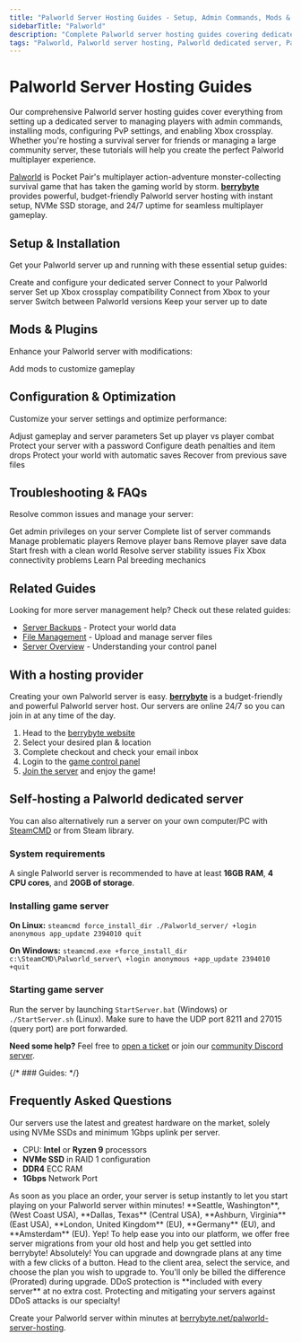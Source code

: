 ---
title: "Palworld Server Hosting Guides - Setup, Admin Commands, Mods & Troubleshooting"
sidebarTitle: "Palworld"
description: "Complete Palworld server hosting guides covering dedicated server setup, admin commands, PvP configuration, mod installation, Xbox crossplay, and troubleshooting common server issues."
tags: "Palworld, Palworld server hosting, Palworld dedicated server, Palworld multiplayer, Palworld admin commands, Palworld mods"
---

# Palworld Server Hosting Guides

Our comprehensive Palworld server hosting guides cover everything from setting up a dedicated server to managing players with admin commands, installing mods, configuring PvP settings, and enabling Xbox crossplay. Whether you're hosting a survival server for friends or managing a large community server, these tutorials will help you create the perfect Palworld multiplayer experience.

[Palworld](https://store.steampowered.com/app/1623730/palworld/) is Pocket Pair's multiplayer action-adventure monster-collecting survival game that has taken the gaming world by storm. **[berrybyte](https://berrybyte.net/palworld-server-hosting)** provides powerful, budget-friendly Palworld server hosting with instant setup, NVMe SSD storage, and 24/7 uptime for seamless multiplayer gameplay.

## Setup & Installation

Get your Palworld server up and running with these essential setup guides:

<CardGroup cols={2}>
  <Card title="Setup Palworld Server" href="/games/palworld/setup-server" icon="server">
    Create and configure your dedicated server
  </Card>
  <Card title="Join Your Server" href="/games/palworld/join-server" icon="users">
    Connect to your Palworld server
  </Card>
  <Card title="Xbox Dedicated Server" href="/games/palworld/setup-xbox-dedicated-server" icon="gamepad-2">
    Set up Xbox crossplay compatibility
  </Card>
  <Card title="Join Xbox Server" href="/games/palworld/join-xbox-server" icon="xbox">
    Connect from Xbox to your server
  </Card>
  <Card title="Change Server Version" href="/games/palworld/change-server-version" icon="code-branch">
    Switch between Palworld versions
  </Card>
  <Card title="Update Server" href="/games/palworld/update-server" icon="download">
    Keep your server up to date
  </Card>
</CardGroup>

## Mods & Plugins

Enhance your Palworld server with modifications:

<CardGroup cols={2}>
  <Card title="Install Mods" href="/games/palworld/install-mods" icon="puzzle-piece">
    Add mods to customize gameplay
  </Card>
</CardGroup>

## Configuration & Optimization

Customize your server settings and optimize performance:

<CardGroup cols={2}>
  <Card title="Configure Server Settings" href="/games/palworld/configure-server-settings" icon="settings">
    Adjust gameplay and server parameters
  </Card>
  <Card title="Enable PvP" href="/games/palworld/enable-pvp" icon="swords">
    Set up player vs player combat
  </Card>
  <Card title="Set Server Password" href="/games/palworld/set-server-password" icon="lock">
    Protect your server with a password
  </Card>
  <Card title="Item Drop Penalty" href="/games/palworld/item-drop-penalty" icon="skull">
    Configure death penalties and item drops
  </Card>
  <Card title="Enable Autosave & Backups" href="/games/palworld/enable-autosave-automatic-backups" icon="floppy-disk">
    Protect your world with automatic saves
  </Card>
  <Card title="Restore Backup" href="/games/palworld/restore-autosave-backup" icon="clock-rotate-left">
    Recover from previous save files
  </Card>
</CardGroup>

## Troubleshooting & FAQs

Resolve common issues and manage your server:

<CardGroup cols={2}>
  <Card title="Become an Admin" href="/games/palworld/become-an-admin" icon="crown">
    Get admin privileges on your server
  </Card>
  <Card title="All Admin Commands" href="/games/palworld/all-admin-commands" icon="terminal">
    Complete list of server commands
  </Card>
  <Card title="Ban and Kick Players" href="/games/palworld/ban-and-kick-players" icon="user-slash">
    Manage problematic players
  </Card>
  <Card title="Unban Players" href="/games/palworld/unban-players" icon="user-check">
    Remove player bans
  </Card>
  <Card title="Delete Player Data" href="/games/palworld/delete-player-data" icon="trash">
    Remove player save data
  </Card>
  <Card title="Reset Server" href="/games/palworld/reset-server" icon="rotate-ccw">
    Start fresh with a clean world
  </Card>
  <Card title="Fix Server Crashes" href="/games/palworld/fix-server-crashes" icon="wrench">
    Resolve server stability issues
  </Card>
  <Card title="Xbox Platform Error" href="/games/palworld/xbox-platform-error" icon="exclamation-triangle">
    Fix Xbox connectivity problems
  </Card>
  <Card title="Breed Pals Guide" href="/games/palworld/breed-pals" icon="heart">
    Learn Pal breeding mechanics
  </Card>
</CardGroup>

## Related Guides

Looking for more server management help? Check out these related guides:

- [Server Backups](/panel/backups) - Protect your world data
- [File Management](/panel/importing-files) - Upload and manage server files
- [Server Overview](/panel/overview) - Understanding your control panel

## With a hosting provider
Creating your own Palworld server is easy. **[berrybyte](https://berrybyte.net/)** is a budget-friendly and powerful Palworld server host. Our servers are online 24/7 so you can join in at any time of the day.

1. Head to the [berrybyte website](https://berrybyte.net/palworld-server-hosting)
2. Select your desired plan & location
3. Complete checkout and check your email inbox
4. Login to the [game control panel](https://game.berrybyte.net)
5. [Join the server](./join-server) and enjoy the game!

## Self-hosting a Palworld dedicated server

You can also alternatively run a server on your own computer/PC with [SteamCMD](https://developer.valvesoftware.com/wiki/SteamCMD) or from Steam library.

### System requirements

A single Palworld server is recommended to have at least **16GB RAM**, **4 CPU cores**, and **20GB of storage**.

### Installing game server

**On Linux:**
`steamcmd force_install_dir ./Palworld_server/ +login anonymous app_update 2394010 quit`

**On Windows:**
`steamcmd.exe +force_install_dir c:\SteamCMD\Palworld_server\ +login anonymous +app_update 2394010 +quit`

### Starting game server

Run the server by launching `StartServer.bat` (Windows) or `./StartServer.sh` (Linux). Make sure to have the UDP port 8211 and 27015 (query port) are port forwarded.


**Need some help?** Feel free to [open a ticket](https://berrybyte.net/support) or join our [community Discord server](https://berrybyte.net/discord).

{/* ### Guides: 
<Card title="How to Join a Palworld Server?" href="/games/Palworld/join-server">
</Card> */}

## Frequently Asked Questions

<AccordionGroup>

<Accordion title="What are the specs on the servers?">
Our servers use the latest and greatest hardware on the market, solely using NVMe SSDs and minimum 1Gbps uplink per server.

- CPU: **Intel** or **Ryzen 9** processors
- **NVMe SSD** in RAID 1 configuration
- **DDR4** ECC RAM
- **1Gbps** Network Port
</Accordion>

<Accordion title="How long does setup take?">
As soon as you place an order, your server is setup instantly to let you start playing on your Palworld server within minutes!
</Accordion>

<Accordion title="What locations are the servers in?">
**Seattle, Washington**, (West Coast USA), **Dallas, Texas** (Central USA), **Ashburn, Virginia** (East USA), **London, United Kingdom** (EU), **Germany** (EU), and **Amsterdam** (EU).
</Accordion>

<Accordion title="Can I migrate my existing server to berrybyte?">
Yep! To help ease you into our platform, we offer free server migrations from your old host and help you get settled into berrybyte!
</Accordion>

<Accordion title="Can I upgrade/downgrade my server later on?">
Absolutely! You can upgrade and downgrade plans at any time with a few clicks of a button. Head to the client area, select the service, and choose the plan you wish to upgrade to. You'll only be billed the difference (Prorated) during upgrade.
</Accordion>

<Accordion title="Are the servers DDoS protected?">
DDoS protection is **included with every server** at no extra cost. Protecting and mitigating your servers against DDoS attacks is our specialty!
</Accordion>

</AccordionGroup>


Create your Palworld server within minutes at [berrybyte.net/palworld-server-hosting](https://berrybyte.net/palworld-server-hosting).
